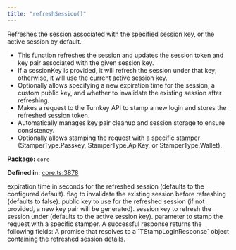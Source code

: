 ```yaml
---
title: "refreshSession()"
---
```



<H3Bordered text="Overview" />

Refreshes the session associated with the specified session key, or the active session by default.

<ul>
  <li>This function refreshes the session and updates the session token and key pair associated with the given session key.</li>
  <li>If a sessionKey is provided, it will refresh the session under that key; otherwise, it will use the current active session key.</li>
  <li>Optionally allows specifying a new expiration time for the session, a custom public key, and whether to invalidate the existing session after refreshing.</li>
  <li>Makes a request to the Turnkey API to stamp a new login and stores the refreshed session token.</li>
  <li>Automatically manages key pair cleanup and session storage to ensure consistency.</li>
  <li>Optionally allows stamping the request with a specific stamper (StamperType.Passkey, StamperType.ApiKey, or StamperType.Wallet).</li>
</ul>

<p><strong>Package:</strong> <code>core</code></p>

<p><strong>Defined in:</strong> <a href="https://github.com/tkhq/sdk/blob/main/packages/core/src/__clients__/core.ts#L3878">core.ts:3878</a></p>

<H3Bordered text="Parameters" />

<ParamField body="params" type='object' required={false} path="params" >
  <Expandable title="params details">
    <NestedParam parentKey="params" childKey="expirationSeconds" type='string' required={false}>
expiration time in seconds for the refreshed session (defaults to the configured default).
</NestedParam>
    <NestedParam parentKey="params" childKey="invalidateExisitng" type='boolean' required={false}>
flag to invalidate the existing session before refreshing (defaults to false).
</NestedParam>
    <NestedParam parentKey="params" childKey="publicKey" type='string' required={false}>
public key to use for the refreshed session (if not provided, a new key pair will be generated).
</NestedParam>
    <NestedParam parentKey="params" childKey="sessionKey" type='string' required={false}>
session key to refresh the session under (defaults to the active session key).
</NestedParam>
    <NestedParam parentKey="params" childKey="stampWith" type='StamperType' required={false}>
parameter to stamp the request with a specific stamper.
</NestedParam>
  </Expandable>
</ParamField>

<H3Bordered text="Response" />
A successful response returns the following fields:

<ResponseField name="returns" type="undefined | TStampLoginResponse" required={true} >
  A promise that resolves to a `TStampLoginResponse` object containing the refreshed session details.
</ResponseField>
